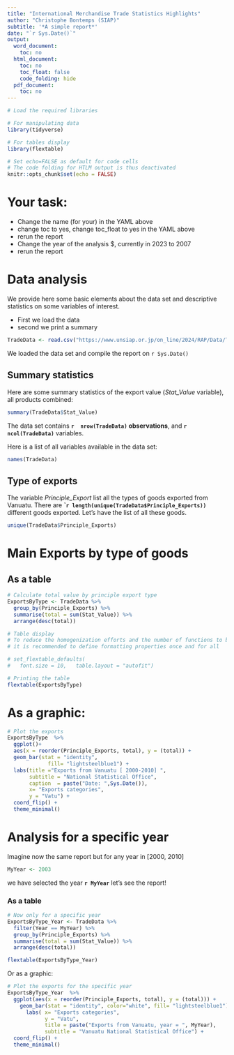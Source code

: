 ```yaml
---
title: "International Merchandise Trade Statistics Highlights"
author: "Christophe Bontemps (SIAP)"
subtitle: '*A simple report*'
date: "`r Sys.Date()`"
output:
  word_document:
    toc: no
  html_document:
    toc: no
    toc_float: false
    code_folding: hide
  pdf_document:
    toc: no
---
```




```r
# Load the required libraries

# For manipulating data
library(tidyverse)

# For tables display
library(flextable)

```


```r
# Set echo=FALSE as default for code cells
# The code folding for HTLM output is thus deactivated
knitr::opts_chunk$set(echo = FALSE)

```


# Your task: 

- Change the name (for your) in the YAML above
- change toc to yes, change toc_float to yes in the YAML above
- rerun the report
- Change the year of the analysis $, currently in 2023 to 2007
- rerun the report

# Data analysis
We provide here some basic elements about the data set and descriptive statistics on some variables of interest.  

* First we load the data
* second we print a summary

```r
TradeData <- read.csv("https://www.unsiap.or.jp/on_line/2024/RAP/Data/TradeData.csv")
```

We loaded the data set and compile the  report on `r Sys.Date()`

## Summary statistics
Here are some summary statistics of the export value (*Stat_Value* variable), all products combined:

```r
summary(TradeData$Stat_Value)
```

The data set contains   **`r  nrow(TradeData)`  observations**, and  **`r  ncol(TradeData)`** variables.

Here is a list of all variables available in the data set: 

```r
names(TradeData)
```

## Type of exports

The variable *Principle_Export* list all the types of goods exported from Vanuatu. There are **``r length(unique(TradeData$Principle_Exports))`** different goods exported. Let's have the list of all these goods. 

```r
unique(TradeData$Principle_Exports)

```

# Main Exports by type of goods

## As a table

```r
# Calculate total value by principle export type
ExportsByType <- TradeData %>%
  group_by(Principle_Exports) %>%
  summarise(total = sum(Stat_Value)) %>%
  arrange(desc(total))

```

```r
# Table display
# To reduce the homogenization efforts and the number of functions to be called, 
# it is recommended to define formatting properties once and for all

# set_flextable_defaults(
#   font.size = 10,   table.layout = "autofit")

# Printing the table
flextable(ExportsByType)
```

# As a graphic: 

```r
# Plot the exports
ExportsByType  %>%
  ggplot()+
  aes(x = reorder(Principle_Exports, total), y = (total)) +
  geom_bar(stat = "identity", 
             fill= "lightsteelblue1") +
  labs(title ="Exports from Vanuatu [ 2000-2010] ", 
       subtitle = "National Statistical Office", 
       caption  = paste("Date: ",Sys.Date()), 
       x= "Exports categories",
       y = "Vatu") +
  coord_flip() +
  theme_minimal()

```

# Analysis for a specific year

Imagine now the same report but for any year in [2000, 2010]

```r
MyYear <- 2003
```

| we have selected the year **`r MyYear`** let's see the report!


### As a table

```r
# Now only for a specific year
ExportsByType_Year <- TradeData %>%
  filter(Year == MyYear) %>%
  group_by(Principle_Exports) %>%
  summarise(total = sum(Stat_Value)) %>%
  arrange(desc(total))

```


```r
flextable(ExportsByType_Year)
```


 Or as a graphic: 

```r
# Plot the exports for the specific year
ExportsByType_Year  %>%
  ggplot(aes(x = reorder(Principle_Exports, total), y = (total))) +  
    geom_bar(stat = "identity", color="white", fill= "lightsteelblue1") +
      labs( x= "Exports categories", 
            y = "Vatu", 
            title = paste("Exports from Vanuatu, year = ", MyYear),
            subtitle = "Vanuatu National Statistical Office") +
  coord_flip() +
  theme_minimal()

```






